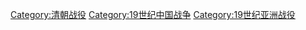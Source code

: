 [[Category:清朝战役|Category:清朝战役]]
[[Category:19世纪中国战争|Category:19世纪中国战争]]
[[Category:19世纪亚洲战役|Category:19世纪亚洲战役]]